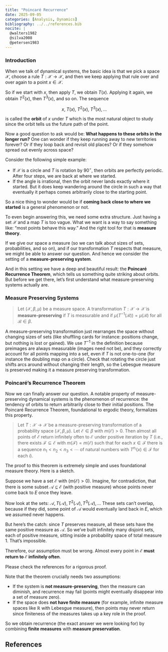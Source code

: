 ```yaml
---
title: "Poincaré Recurrence"
date: 2025-09-05
categories: [Analysis, Dynamics]
bibliography: ../../references.bib
nocite: |
  @walters1982
  @silva2008
  @petersen1983
---
```


### Introduction

When we talk of dynamical systems, the basic idea is that we pick a space $\mathcal{X}$, choose a rule $T: \mathcal{X} \to \mathcal{X}$, and then we keep applying that rule over and over again to a point $x \in \mathcal{X}$.

So if we start with $x$, then apply $T$, we obtain $T(x)$. Applying it again, we obtain $T^2(x)$, then $T^3(x)$, and so on. The sequence 

$$
x, \; T(x), \; T^2(x), \; T^3(x), \dots
$$  

is called the **orbit** of $x$ under $T$ which is the most natural object to study since the orbit tells us the future path of the point.

Now a good question to ask would be: **What happens to these orbits in the longer run?**  One can wonder if they keep running away to new territories forever? Or if they loop back and revisit old places? Or if they somehow spread out evenly across space?  

Consider the following simple example:

- If $\mathcal{X}$ is a circle and $T$ is rotation by $90^\circ$, then orbits are perfectly periodic. After four steps, we are back at where we started.  
- If the angle is irrational, then the orbit never lands exactly where it started. But it does keep wandering around the circle in such a way that eventually it perhaps comes arbitrarily close to the starting point.  

So a nice thing to wonder would be if **coming back close to where we started** is a general phenomenon or not. 

To even begin answering this, we need some extra structure. Just having a set $\mathcal{X}$ and a map $T$ is too vague. What we want is a way to say something like: “most points behave this way.” And the right tool for that is **measure theory**.  

If we give our space a measure (so we can talk about sizes of sets, probabilities, and so on), and if our transformation $T$ respects that measure, we might be able to answer our question. And hence we consider the setting of a **measure-preserving system**.  

And in this setting we have a deep and beautiful result: the **Poincaré Recurrence Theorem**, which tells us something quite striking about orbits. But before we get there, let’s first understand what measure-preserving systems actually are.  

 


### Measure Preserving Systems

> Let $(\mathcal{X}, \beta, \mu)$ be a measure space. A transformation $T: \mathcal{X} \to \mathcal{X}$ is **measure-preserving** if $T$ is measurable and if  $\mu(T^{-1}(\mathcal{B})) = \mu(\mathcal{B})$ for all $\mathcal{B} \in \beta.$


A measure-preserving transformation just rearranges the space without changing sizes of sets (like shuffling cards for instance: positions change, but nothing is lost or gained). We use $T^{-1}$ in the definition because preimages are always measurable (images need not be), and they correctly account for all points mapping into a set, even if $T$ is not one-to-one (for instance the doubling map on a circle). Check that rotating the circle just shifts arcs around without changing their length, so the Lebesgue measure is preserved making it a measure preserving transformation.
    
### Poincaré's Recurrence Theorem

Now we can finally answer our question. A notable property of measure-preserving dynamical systems is the phenomenon of recurrence: the tendency of orbits to return arbitrarily close to their initial positions. The Poincaré Recurrence Theorem, foundational to ergodic theory, formalizes this property.


> Let $T : \mathcal{X} \to \mathcal{X}$ be a measure-preserving transformation of a probability space $(\mathcal{X}, \beta, \mu)$. Let $\mathcal{E} \in \beta$ with $m(\mathcal{E}) > 0$. Then almost all points of $\mathcal{E}$ return infinitely often to $\mathcal{E}$ under positive iteration by $T$ (i.e., there exists $\mathcal{F} \subseteq \mathcal{E}$ with $m(\mathcal{F}) = m(\mathcal{E})$ such that for each $x \in \mathcal{F}$ there is a sequence $n_1 < n_2 < n_3 < \cdots$ of natural numbers with $T^{n_i}(x) \in \mathcal{F}$ for each $i$).

The proof to this theorem is extremely simple and uses foundational measure theory. Here is a sketch.

Suppose we have a set $\mathcal{E}$ with $(m(\mathcal{E}) > 0)$. Imagine, for contradiction, that there is some subset $\mathcal{A} \subseteq \mathcal{E}$ (with positive measure) whose points never come back to $E$ once they leave.  

Now look at the sets:
$\mathcal{A}, T(\mathcal{A}), T^2(\mathcal{A}), T^3(\mathcal{A}), \dots$
These sets can’t overlap, because if they did, some point of $\mathcal{A}$ would eventually land back in $E$, which we assumed never happens.  

But here’s the catch: since $T$ preserves measure, all these sets have the same positive measure as $\mathcal{A}$. So we’ve built infinitely many disjoint sets, each of positive measure, sitting inside a probability space of total measure $1$. That’s impossible.  

Therefore, our assumption must be wrong. Almost every point in $\mathcal{E}$ **must return to $\mathcal{E}$ infinitely often**.

Please check the references for a rigorous proof.

Note that the theorem crucially needs two assumptions:  

- If the system is **not measure-preserving**, then the measure can diminish, and recurrence may fail (points might eventually disappear into a set of measure zero).  
- If the space does **not have finite measure** (for example, infinite measure spaces like $\mathbb{R}$ with Lebesgue measure), then points may never return since finiteness of the measures takes up a key role in the proof.  

So we obtain recurrence (the exact answer we were looking for) by combining **finite measures** with **measure preservation**.

## References 